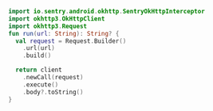 ```kotlin
import io.sentry.android.okhttp.SentryOkHttpInterceptor
import okhttp3.OkHttpClient
import okhttp3.Request
fun run(url: String): String? {
  val request = Request.Builder()
    .url(url)
    .build()

  return client
    .newCall(request)
    .execute()
    .body?.toString()
}
```
